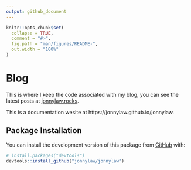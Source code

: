 ```yaml
---
output: github_document
---
```


<!-- README.md is generated from README.Rmd. Please edit that file -->

```r
knitr::opts_chunk$set(
  collapse = TRUE,
  comment = "#>",
  fig.path = "man/figures/README-",
  out.width = "100%"
)
```

# Blog

This is where I keep the code associated with my blog, you can see the latest posts at [jonnylaw.rocks](https://jonnylaw.rocks).

This is a documentation wesite at https://jonnylaw.github.io/jonnylaw.

## Package Installation

You can install the development version of this package from [GitHub](https://github.com/) with:

``` r
# install.packages("devtools")
devtools::install_github("jonnylaw/jonnylaw")
```
